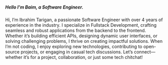 ##### Hello I'm Baim, a Software Engineer.

Hi, I’m Ibrahim Tarigan, a passionate Software Engineer with over 4 years of experience in the industry.
I specialize in Fullstack Development, crafting seamless and robust applications from the backend to the frontend. Whether it’s building efficient APIs, designing dynamic user interfaces, or solving challenging problems, I thrive on creating impactful solutions.
When I’m not coding, I enjoy exploring new technologies, contributing to open-source projects, or engaging in casual tech discussions. Let’s connect—whether it’s for a project, collaboration, or just some tech chitchat!

